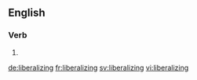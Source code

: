==English==

===Verb===
{{head|en|present participle}}

# {{present participle of|liberalize|lang=en}}

[[de:liberalizing]]
[[fr:liberalizing]]
[[sv:liberalizing]]
[[vi:liberalizing]]